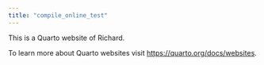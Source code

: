 ```yaml
---
title: "compile_online_test"
---
```


This is a Quarto website of Richard.

To learn more about Quarto websites visit <https://quarto.org/docs/websites>.
